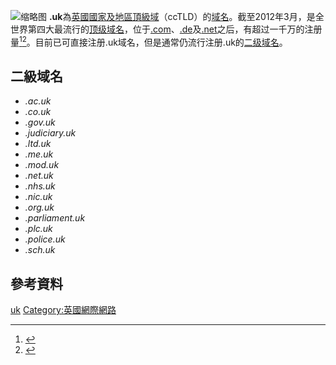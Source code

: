{{noteTA
|1=zh-cn:国家和地区顶级域;zh-hk:國家及地區頂級域;zh-tw:國碼頂級網域名稱;
|2=zh-cn:顶级域;zh-hk:頂級域;zh-tw:頂級網域;}}
{{Infobox top level domain
|name=.uk
|background=#CCF
|introduced=1985
|type=[[国家顶级域名|国家顶级域名]]
|status=有效
|registry={{Link-en|Nominet UK|Nominet UK}}
|sponsor=Nominet UK
|intendeduse=和{{flagicon|UK}} [[英国|英国]]有关的实体
|actualuse=在英国非常流行，特别是'''.co.uk'''子域名
|registereddomains=10586358
|dateregistereddomains=2015年3月31日
|refregistereddomains=<ref>{{cite web |url=http://www.nominet.org.uk/news/reports-statistics/2015-uk-register-statistics |title=2015 .UK statistics |publisher=Nominet |accessdate=2015-04-18 |archiveurl=https://www.webcitation.org/6Y5hMnKfK?url=http://www.nominet.org.uk/news/reports-statistics/2015-uk-register-statistics |archivedate=2015-04-27 |deadurl=no }}</ref>
|restrictions=無
|structure=[name].uk<br>[name].[[[#二級域名|generic domain]]].uk
|disputepolicy=[http://www.nic.uk/disputes/drs/ DRS Policy]
|website={{URL|http://www.nic.uk/}}
|dnssec=yes}}
[[File:NominetUKLogo.gif|缩略图]]
'''.uk'''為[[英國|英國]][[國家及地區頂級域|國家及地區頂級域]]（ccTLD）的[[域名|域名]]。截至2012年3月，是全世界第四大最流行的[[顶级域名|顶级域名]]，位于[[.com|.com]]、[[.de|.de]]及[[.net|.net]]之后，有超过一千万的注册量<ref>{{Cite web |url=http://www.bbc.co.uk/news/technology-17393008 |title=BBC News - Landmark 10 millionth .uk site registered with Nominet |accessdate=2012-08-22 |archive-date=2012-10-22 |archive-url=https://web.archive.org/web/20121022144818/http://www.bbc.co.uk/news/technology-17393008 |dead-url=no }}</ref><ref>{{Cite web |url=http://domainnamewire.com/2012/03/16/uk-domain-hits-10-million-milestone/ |title=Domain Name Wire - .Uk domain hits 10 million milestone |accessdate=2012-08-22 |archive-date=2012-08-15 |archive-url=https://web.archive.org/web/20120815041553/http://domainnamewire.com/2012/03/16/uk-domain-hits-10-million-milestone/ |dead-url=no }}</ref>。目前已可直接注册.uk域名，但是通常仍流行注册.uk的[[二级域名|二级域名]]。
== 二級域名 ==
* ''.ac.uk''
* ''.co.uk''
* ''.gov.uk''
* ''.judiciary.uk''
* ''.ltd.uk''
* ''.me.uk''
* ''.mod.uk''
* ''.net.uk''
* ''.nhs.uk''
* ''.nic.uk''
* ''.org.uk''
* ''.parliament.uk''
* ''.plc.uk''
* ''.police.uk''
* ''.sch.uk''

== 參考資料 ==
{{Reflist}}
{{CcTLD}}

[[Category:國家及地區頂級域|uk]]
[[Category:英國網際網路|Category:英國網際網路]]
